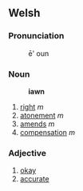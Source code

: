 == Welsh ==

=== Pronunciation ===
:&#275;' oun

=== Noun ===
:'''iawn'''
# [[right]] ''m''
# [[atonement]] ''m''
# [[amends]] ''m''
# [[compensation]] ''m''

=== Adjective ===
# [[okay]]
# [[accurate]]